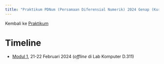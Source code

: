 ```yaml
---
title: "Praktikum PDNum (Persamaan Diferensial Numerik) 2024 Genap (Kurikulum 2020)"
---
```


Kembali ke [Praktikum](../../../../praktikum.qmd)

# Timeline

- [Modul 1](./modul1.ipynb), 21-22 Februari 2024 (*offline* di Lab Komputer D.311)